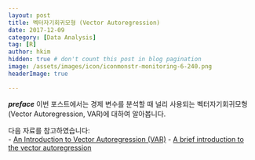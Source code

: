 ```yaml
---
layout: post  
title: 벡터자기회귀모형 (Vector Autoregression)  
date: 2017-12-09  
category: [Data Analysis]  
tag: [R]  
author: hkim  
hidden: true # don't count this post in blog pagination  
image: /assets/images/icon/iconmonstr-monitoring-6-240.png  
headerImage: true  

---
```


***preface*** 이번 포스트에서는 경제 변수를 분석할 때 널리 사용되는 벡터자기회귀모형(Vector Autoregression, VAR)에 대하여 알아봅니다.

다음 자료를 참고하였습니다:  
- [An Introduction to Vector Autoregression (VAR)](https://econometricswithr.wordpress.com/time-series/an-introduction-to-vector-autoregression-var/)
- [A brief introduction to the vector autoregression](http://rstudio-pubs-static.s3.amazonaws.com/118233_f0fc946f71074d96933238c3628358c4.html)
